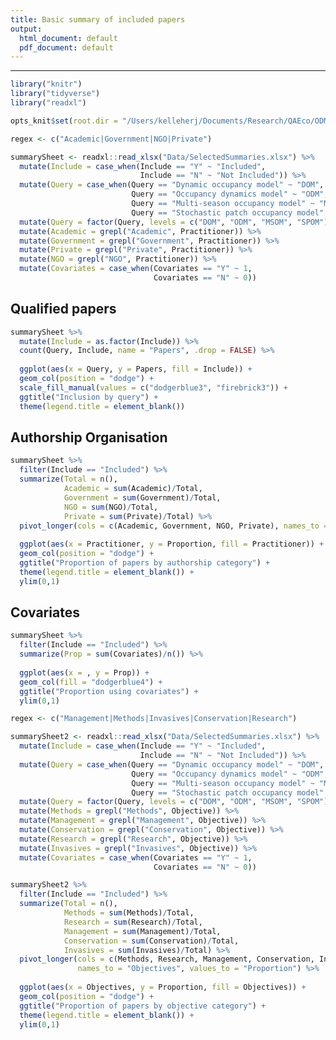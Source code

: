 ```yaml
---
title: Basic summary of included papers
output:
  html_document: default
  pdf_document: default
---
```


***
 
```r
library("knitr")
library("tidyverse") 
library("readxl")

opts_knit$set(root.dir = "/Users/kelleherj/Documents/Research/QAEco/ODM_Review/dynamic-occupancy-model-review/")
```


```r
regex <- c("Academic|Government|NGO|Private")

summarySheet <- readxl::read_xlsx("Data/SelectedSummaries.xlsx") %>%
  mutate(Include = case_when(Include == "Y" ~ "Included",
                             Include == "N" ~ "Not Included")) %>%
  mutate(Query = case_when(Query == "Dynamic occupancy model" ~ "DOM",
                           Query == "Occupancy dynamics model" ~ "ODM",
                           Query == "Multi-season occupancy model" ~ "MSOM",
                           Query == "Stochastic patch occupancy model" ~ "SPOM")) %>%
  mutate(Query = factor(Query, levels = c("DOM", "ODM", "MSOM", "SPOM"))) %>%
  mutate(Academic = grepl("Academic", Practitioner)) %>%
  mutate(Government = grepl("Government", Practitioner)) %>%
  mutate(Private = grepl("Private", Practitioner)) %>%
  mutate(NGO = grepl("NGO", Practitioner)) %>%
  mutate(Covariates = case_when(Covariates == "Y" ~ 1,
                                Covariates == "N" ~ 0))
```


## Qualified papers 
```R
summarySheet %>%
  mutate(Include = as.factor(Include)) %>%
  count(Query, Include, name = "Papers", .drop = FALSE) %>%
  
  ggplot(aes(x = Query, y = Papers, fill = Include)) +
  geom_col(position = "dodge") + 
  scale_fill_manual(values = c("dodgerblue3", "firebrick3")) +
  ggtitle("Inclusion by query") +
  theme(legend.title = element_blank())
```

## Authorship Organisation
```r
summarySheet %>%
  filter(Include == "Included") %>%
  summarize(Total = n(),
            Academic = sum(Academic)/Total,
            Government = sum(Government)/Total, 
            NGO = sum(NGO)/Total,
            Private = sum(Private)/Total) %>%
  pivot_longer(cols = c(Academic, Government, NGO, Private), names_to = "Practitioner", values_to = "Proportion") %>%
  
  ggplot(aes(x = Practitioner, y = Proportion, fill = Practitioner)) +
  geom_col(position = "dodge") +
  ggtitle("Proportion of papers by authorship category") +
  theme(legend.title = element_blank()) +
  ylim(0,1)
```


## Covariates
```r
summarySheet %>%
  filter(Include == "Included") %>%
  summarize(Prop = sum(Covariates)/n()) %>%
  
  ggplot(aes(x = , y = Prop)) +
  geom_col(fill = "dodgerblue4") + 
  ggtitle("Proportion using covariates") +
  ylim(0,1)
```



```r
regex <- c("Management|Methods|Invasives|Conservation|Research")

summarySheet2 <- readxl::read_xlsx("Data/SelectedSummaries.xlsx") %>%
  mutate(Include = case_when(Include == "Y" ~ "Included",
                             Include == "N" ~ "Not Included")) %>%
  mutate(Query = case_when(Query == "Dynamic occupancy model" ~ "DOM",
                           Query == "Occupancy dynamics model" ~ "ODM",
                           Query == "Multi-season occupancy model" ~ "MSOM",
                           Query == "Stochastic patch occupancy model" ~ "SPOM")) %>%
  mutate(Query = factor(Query, levels = c("DOM", "ODM", "MSOM", "SPOM"))) %>%
  mutate(Methods = grepl("Methods", Objective)) %>%
  mutate(Management = grepl("Management", Objective)) %>%
  mutate(Conservation = grepl("Conservation", Objective)) %>%
  mutate(Research = grepl("Research", Objective)) %>%
  mutate(Invasives = grepl("Invasives", Objective)) %>%
  mutate(Covariates = case_when(Covariates == "Y" ~ 1,
                                Covariates == "N" ~ 0))

summarySheet2 %>%
  filter(Include == "Included") %>%
  summarize(Total = n(),
            Methods = sum(Methods)/Total,
            Research = sum(Research)/Total, 
            Management = sum(Management)/Total,
            Conservation = sum(Conservation)/Total,
            Invasives = sum(Invasives)/Total) %>%
  pivot_longer(cols = c(Methods, Research, Management, Conservation, Invasives), 
               names_to = "Objectives", values_to = "Proportion") %>%
  
  ggplot(aes(x = Objectives, y = Proportion, fill = Objectives)) +
  geom_col(position = "dodge") +
  ggtitle("Proportion of papers by objective category") +
  theme(legend.title = element_blank()) +
  ylim(0,1)
```


